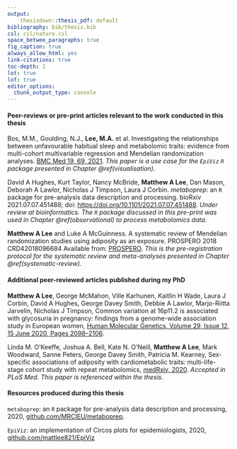 ```yaml
---
output: 
    thesisdown::thesis_pdf: default
bibliography: bib/thesis.bib
csl: csl/nature.csl
space_betwee_paragraphs: true
fig_caption: true
always_allow_html: yes
link-citations: true
toc-depth: 1
lot: true
lof: true
editor_options: 
  chunk_output_type: console
---
```


#### Peer-reviews or pre-print articles relevant to the work conducted in this thesis {-}

\noindent 
Bos, M.M., Goulding, N.J., **Lee, M.A.** et al. Investigating the relationships between unfavourable habitual sleep and metabolomic traits: evidence from multi-cohort multivariable regression and Mendelian randomization analyses. [BMC Med 19, 69, 2021](https://doi.org/10.1186/s12916-021-01939-0). *This paper is a use case for the `EpiViz` `R` package presented in Chapter \@ref(visualisation).* 

\noindent 
David A Hughes, Kurt Taylor, Nancy McBride, **Matthew A Lee**, Dan Mason, Deborah A Lawlor, Nicholas J Timpson, Laura J Corbin. *metaboprep*:  an `R` package for pre-analysis data description and processing. bioRxiv 2021.07.07.451488; doi: [https://doi.org/10.1101/2021.07.07.451488](https://www.biorxiv.org/content/10.1101/2021.07.07.451488v1). *Under review at bioinformatics. The `R` package discussed in this pre-print was used in Chapter \@ref(observational) to process metabolomics data.*

\noindent 
**Matthew A Lee** and Luke A McGuinness. A systematic review of Mendelian randomization studies using adiposity as an exposure. PROSPERO 2018 CRD42018096684 Available from: [PROSPERO](https://www.crd.york.ac.uk/prospero/display_record.php?ID=CRD42018096684). *This is the pre-registration protocol for the systematic review and meta-analyses presented in Chapter \@ref(systematic-review).*

#### Additional peer-reviewed articles published during my PhD {-}

\noindent 
**Matthew A Lee**, George McMahon, Ville Karhunen, Kaitlin H Wade, Laura J Corbin, David A Hughes, George Davey Smith, Debbie A Lawlor, Marjo-Riitta Jarvelin, Nicholas J Timpson, Common variation at 16p11.2 is associated with glycosuria in pregnancy: findings from a genome-wide association study in European women, [Human Molecular Genetics, Volume 29, Issue 12, 15 June 2020, Pages 2098–2106](https://doi.org/10.1093/hmg/ddaa054).

\noindent 
Linda M. O’Keeffe, Joshua A. Bell, Kate N. O’Neill, **Matthew A Lee**, Mark Woodward, Sanne Peters, George Davey Smith, Patricia M. Kearney, Sex-specific associations of adiposity with cardiometabolic traits: multi-life-stage cohort study with repeat metabolomics, [medRxiv, 2020](https://doi.org/10.1101/2020.11.30.20240895). *Accepted in PLoS Med. This paper is referenced within the thesis.*

#### Resources produced during this thesis {-}

\noindent 
`metaboprep`:  an `R` package for pre-analysis data description and processing, 2020, [github.com/MRCIEU/metaboprep](https://github.com/MRCIEU/metaboprep).

\noindent 
`EpiViz`: an implementation of Circos plots for epidemiologists, 2020, [github.com/mattlee821/EpiViz](https://github.com/mattlee821/EpiViz)
